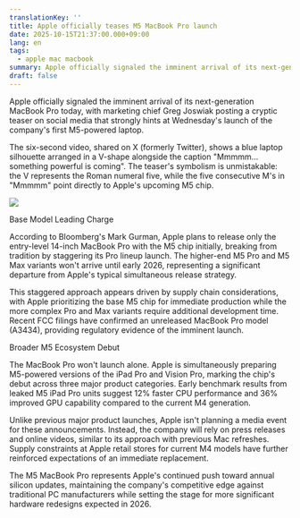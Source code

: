 ```yaml
---
translationKey: ''
title: Apple officially teases M5 MacBook Pro launch
date: 2025-10-15T21:37:00.000+09:00
lang: en
tags:
  - apple mac macbook
summary: Apple officially signaled the imminent arrival of its next-generation MacBook Pro today, with marketing chief Greg Joswiak posting a cryptic teaser on social media that strongly hints at Wednesday's launch of the company's first M5-powered laptop.
draft: false
---
```

Apple officially signaled the imminent arrival of its next-generation MacBook Pro today, with marketing chief Greg Joswiak posting a cryptic teaser on social media that strongly hints at Wednesday's launch of the company's first M5-powered laptop.

The six-second video, shared on X (formerly Twitter), shows a blue laptop silhouette arranged in a V-shape alongside the caption "Mmmmm… something powerful is coming". The teaser's symbolism is unmistakable: the V represents the Roman numeral five, while the five consecutive M's in "Mmmmm" point directly to Apple's upcoming M5 chip.

![](https://platform.theverge.com/wp-content/uploads/sites/2/2025/10/m5-teaser.jpg?quality=90&strip=all&crop=4.7134551495017%2C0%2C90.573089700997%2C100&w=1440)

Base Model Leading Charge

According to Bloomberg's Mark Gurman, Apple plans to release only the entry-level 14-inch MacBook Pro with the M5 chip initially, breaking from tradition by staggering its Pro lineup launch. The higher-end M5 Pro and M5 Max variants won't arrive until early 2026, representing a significant departure from Apple's typical simultaneous release strategy.​

This staggered approach appears driven by supply chain considerations, with Apple prioritizing the base M5 chip for immediate production while the more complex Pro and Max variants require additional development time. Recent FCC filings have confirmed an unreleased MacBook Pro model (A3434), providing regulatory evidence of the imminent launch.​

Broader M5 Ecosystem Debut

The MacBook Pro won't launch alone. Apple is simultaneously preparing M5-powered versions of the iPad Pro and Vision Pro, marking the chip's debut across three major product categories. Early benchmark results from leaked M5 iPad Pro units suggest 12% faster CPU performance and 36% improved GPU capability compared to the current M4 generation.​

Unlike previous major product launches, Apple isn't planning a media event for these announcements. Instead, the company will rely on press releases and online videos, similar to its approach with previous Mac refreshes. Supply constraints at Apple retail stores for current M4 models have further reinforced expectations of an immediate replacement.​

The M5 MacBook Pro represents Apple's continued push toward annual silicon updates, maintaining the company's competitive edge against traditional PC manufacturers while setting the stage for more significant hardware redesigns expected in 2026.
